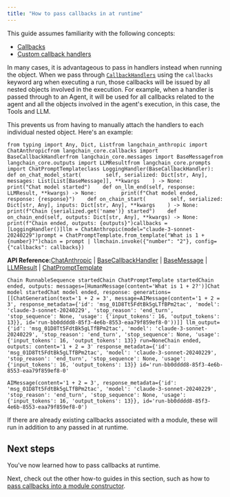 ```yaml
---
title: "How to pass callbacks in at runtime"
---
```


<Info>
  This guide assumes familiarity with the following concepts:

  * [Callbacks](/oss/concepts/callbacks)
  * [Custom callback handlers](/oss/how_to/custom_callbacks)
</Info>

In many cases, it is advantageous to pass in handlers instead when running the object. When we pass through [`CallbackHandlers`](https://python.langchain.com/api_reference/core/callbacks/langchain_core.callbacks.base.BaseCallbackHandler.html#langchain-core-callbacks-base-basecallbackhandler) using the `callbacks` keyword arg when executing a run, those callbacks will be issued by all nested objects involved in the execution. For example, when a handler is passed through to an Agent, it will be used for all callbacks related to the agent and all the objects involved in the agent's execution, in this case, the Tools and LLM.

This prevents us from having to manually attach the handlers to each individual nested object. Here's an example:

```
from typing import Any, Dict, Listfrom langchain_anthropic import ChatAnthropicfrom langchain_core.callbacks import BaseCallbackHandlerfrom langchain_core.messages import BaseMessagefrom langchain_core.outputs import LLMResultfrom langchain_core.prompts import ChatPromptTemplateclass LoggingHandler(BaseCallbackHandler):    def on_chat_model_start(        self, serialized: Dict[str, Any], messages: List[List[BaseMessage]], **kwargs    ) -> None:        print("Chat model started")    def on_llm_end(self, response: LLMResult, **kwargs) -> None:        print(f"Chat model ended, response: {response}")    def on_chain_start(        self, serialized: Dict[str, Any], inputs: Dict[str, Any], **kwargs    ) -> None:        print(f"Chain {serialized.get('name')} started")    def on_chain_end(self, outputs: Dict[str, Any], **kwargs) -> None:        print(f"Chain ended, outputs: {outputs}")callbacks = [LoggingHandler()]llm = ChatAnthropic(model="claude-3-sonnet-20240229")prompt = ChatPromptTemplate.from_template("What is 1 + {number}?")chain = prompt | llmchain.invoke({"number": "2"}, config={"callbacks": callbacks})
```

**API Reference:**[ChatAnthropic](https://python.langchain.com/api_reference/anthropic/chat_models/langchain_anthropic.chat_models.ChatAnthropic.html) | [BaseCallbackHandler](https://python.langchain.com/api_reference/core/callbacks/langchain_core.callbacks.base.BaseCallbackHandler.html) | [BaseMessage](https://python.langchain.com/api_reference/core/messages/langchain_core.messages.base.BaseMessage.html) | [LLMResult](https://python.langchain.com/api_reference/core/outputs/langchain_core.outputs.llm_result.LLMResult.html) | [ChatPromptTemplate](https://python.langchain.com/api_reference/core/prompts/langchain_core.prompts.chat.ChatPromptTemplate.html)

```
Chain RunnableSequence startedChain ChatPromptTemplate startedChain ended, outputs: messages=[HumanMessage(content='What is 1 + 2?')]Chat model startedChat model ended, response: generations=[[ChatGeneration(text='1 + 2 = 3', message=AIMessage(content='1 + 2 = 3', response_metadata={'id': 'msg_01D8Tt5FdtBk5gLTfBPm2tac', 'model': 'claude-3-sonnet-20240229', 'stop_reason': 'end_turn', 'stop_sequence': None, 'usage': {'input_tokens': 16, 'output_tokens': 13}}, id='run-bb0dddd8-85f3-4e6b-8553-eaa79f859ef8-0'))]] llm_output={'id': 'msg_01D8Tt5FdtBk5gLTfBPm2tac', 'model': 'claude-3-sonnet-20240229', 'stop_reason': 'end_turn', 'stop_sequence': None, 'usage': {'input_tokens': 16, 'output_tokens': 13}} run=NoneChain ended, outputs: content='1 + 2 = 3' response_metadata={'id': 'msg_01D8Tt5FdtBk5gLTfBPm2tac', 'model': 'claude-3-sonnet-20240229', 'stop_reason': 'end_turn', 'stop_sequence': None, 'usage': {'input_tokens': 16, 'output_tokens': 13}} id='run-bb0dddd8-85f3-4e6b-8553-eaa79f859ef8-0'
```

```
AIMessage(content='1 + 2 = 3', response_metadata={'id': 'msg_01D8Tt5FdtBk5gLTfBPm2tac', 'model': 'claude-3-sonnet-20240229', 'stop_reason': 'end_turn', 'stop_sequence': None, 'usage': {'input_tokens': 16, 'output_tokens': 13}}, id='run-bb0dddd8-85f3-4e6b-8553-eaa79f859ef8-0')
```

If there are already existing callbacks associated with a module, these will run in addition to any passed in at runtime.

## Next steps

You've now learned how to pass callbacks at runtime.

Next, check out the other how-to guides in this section, such as how to [pass callbacks into a module constructor](/oss/how_to/custom_callbacks).
